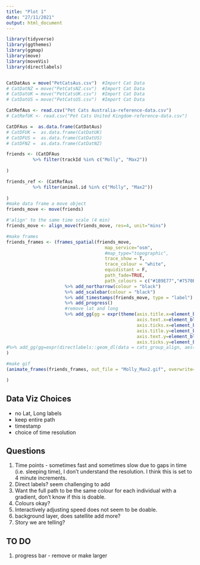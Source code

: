 ```yaml
---
title: "Plot 1"
date: "27/11/2021"
output: html_document
---
```


```r
library(tidyverse)
library(ggthemes)
library(ggmap)
library(move)
library(moveVis)
library(directlabels)


CatDatAus = move("PetCatsAus.csv")  #Import Cat Data
# CatDatNZ = move("PetCatsNZ.csv")  #Import Cat Data
# CatDatUK = move("PetCatsUK.csv")  #Import Cat Data
# CatDatUS = move("PetCatsUS.csv")  #Import Cat Data

CatRefAus <- read.csv("Pet Cats Australia-reference-data.csv")
# CatRefUK <- read.csv("Pet Cats United Kingdom-reference-data.csv")

CatDFAus =  as.data.frame(CatDatAus)   
# CatDFUK =  as.data.frame(CatDatUK)   
# CatDFUS =  as.data.frame(CatDatUS)
# CatDFNZ =  as.data.frame(CatDatNZ)

friends <- (CatDFAus
          %>% filter(trackId %in% c("Molly", "Max2"))
          
)

friends_ref <- (CatRefAus
          %>% filter(animal.id %in% c("Molly", "Max2"))
          
)
#make data frame a move object
friends_move <- move(friends)

#'align' to the same time scale (4 min)
friends_move <- align_move(friends_move, res=4, unit="mins")

#make frames
friends_frames <- (frames_spatial(friends_move,
                                     map_service="osm",
                                     #map_type="topographic",
                                     trace_show = T, 
                                     trace_colour = "white", 
                                     equidistant = F,
                                     path_fade=TRUE,
                                     path_colours = c("#1B9E77","#7570B3"))
                      %>% add_northarrow(colour = "black")
                      %>% add_scalebar(colour = "black")
                      %>% add_timestamps(friends_move, type = "label")
                      %>% add_progress()
                      #remove lat and long
                      %>% add_gg(gg = expr(theme(axis.title.x=element_blank(),
                                                 axis.text.x=element_blank(),
                                                 axis.ticks.x=element_blank(),
                                                 axis.title.y=element_blank(),
                                                 axis.text.y=element_blank(),
                                                 axis.ticks.y=element_blank())))
#%>% add_gg(gg=expr(directlabels::geom_dl(data = cats_group_align, aes(label = trackId), method="smart.grid")))
)

#make gif
(animate_frames(friends_frames, out_file = "Molly_Max2.gif", overwrite=T) 

)


```



## Data Viz Choices

* no Lat, Long labels
* keep entire path
* timestamp
* choice of time resolution


## Questions

1. Time points - sometimes fast and sometimes slow due to gaps in time (i.e. sleeping time), I don't understand the resolution. I think this is set to 4 minute increments.
2. Direct labels? seem challenging to add
3. Want the full path to be the same colour for each individual with a gradient, don't know if this is doable.
4. Colours okay?
5. Interactively adjusting speed does not seem to be doable.
6. background layer, does satellite add more?
7. Story we are telling? 

## TO DO

1. progress bar - remove or make larger
